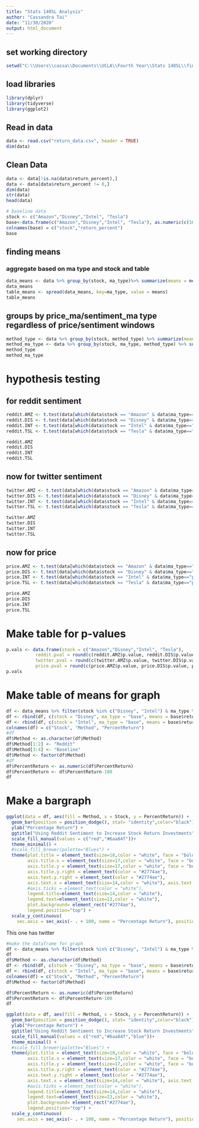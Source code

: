 ```yaml
---
title: "Stats 140SL Analysis"
author: "Cassandra Tai"
date: "11/30/2020"
output: html_document
---
```


## set working directory 
```r
setwd("C:\\Users\\cassa\\Documents\\UCLA\\Fourth Year\\Stats 140SL\\final project") #change it to your own!
```  

## load libraries
```r
library(dplyr)
library(tidyverse)
library(ggplot2)
```


## Read in data
```r
data <- read.csv("return_data.csv", header = TRUE)
dim(data)
```

## Clean Data
```r
data <- data[!is.na(data$return_percent),]
data <- data[data$return_percent != 0,]
dim(data)
str(data)
head(data)

# baseline data
stock <- c("Amazon","Disney","Intel", "Tesla")
base<-data.frame(c("Amazon","Disney","Intel", "Tesla"), as.numeric(c(169,98,95,576)))
colnames(base) = c("stock","return_percent")
base
```


## finding means
### aggregate based on ma type and stock and table
```r
data_means <- data %>% group_by(stock, ma_type)%>% summarize(means = mean(return_percent)) %>% as.data.frame()
data_means
table_means <- spread(data_means, key=ma_type, value = means)
table_means
```

## groups by price_ma/sentiment_ma type regardless of price/sentiment windows
```r
method_type <- data %>% group_by(stock, method_type) %>% summarize(means = mean(return_percent))
method_ma_type <- data %>% group_by(stock, ma_type, method_type) %>% summarize(means = mean(return_percent))
method_type
method_ma_type
```

# hypothesis testing
## for reddit sentiment
```r
reddit.AMZ <- t.test(data[which(data$stock == "Amazon" & data$ma_type=="reddit"),"return_percent"]-base[1,2], alternative = "greater")
reddit.DIS <- t.test(data[which(data$stock == "Disney" & data$ma_type=="reddit"),"return_percent"]-base[2,2], alternative = "greater")
reddit.INT <- t.test(data[which(data$stock == "Intel" & data$ma_type=="reddit"),"return_percent"]-base[3,2], alternative = "greater")
reddit.TSL <- t.test(data[which(data$stock == "Tesla" & data$ma_type=="reddit"),"return_percent"]-base[4,2], alternative = "greater")

reddit.AMZ
reddit.DIS
reddit.INT
reddit.TSL
```

## now for twitter sentiment
```r
twitter.AMZ <- t.test(data[which(data$stock == "Amazon" & data$ma_type=="twitter"),"return_percent"]-base[1,2], alternative = "greater")
twitter.DIS <- t.test(data[which(data$stock == "Disney" & data$ma_type=="twitter"),"return_percent"]-base[2,2], alternative = "greater")
twitter.INT <- t.test(data[which(data$stock == "Intel" & data$ma_type=="twitter"),"return_percent"]-base[3,2], alternative = "greater")
twitter.TSL <- t.test(data[which(data$stock == "Tesla" & data$ma_type=="twitter"),"return_percent"]-base[4,2], alternative = "greater")

twitter.AMZ
twitter.DIS
twitter.INT
twitter.TSL
```

## now for price
```r
price.AMZ <- t.test(data[which(data$stock == "Amazon" & data$ma_type=="price"),"return_percent"]-base[1,2], alternative = "greater")
price.DIS <- t.test(data[which(data$stock == "Disney" & data$ma_type=="price"),"return_percent"]-base[2,2], alternative = "greater")
price.INT <- t.test(data[which(data$stock == "Intel" & data$ma_type=="price"),"return_percent"]-base[3,2], alternative = "greater")
price.TSL <- t.test(data[which(data$stock == "Tesla" & data$ma_type=="price"),"return_percent"]-base[4,2], alternative = "greater")

price.AMZ
price.DIS
price.INT
price.TSL
```


# Make table for p-values
```r
p.vals <- data.frame(stock = c("Amazon","Disney","Intel", "Tesla"),
           reddit.pval = round(c(reddit.AMZ$p.value, reddit.DIS$p.value, reddit.INT$p.value, reddit.TSL$p.value),4),
           twitter.pval = round(c(twitter.AMZ$p.value, twitter.DIS$p.value, twitter.INT$p.value, twitter.TSL$p.value),4),
           price.pval = round(c(price.AMZ$p.value, price.DIS$p.value, price.INT$p.value, price.TSL$p.value),4))
p.vals
```

# Make table of means for graph
```r
df <- data_means %>% filter(stock %in% c("Disney", "Intel") & ma_type %in% c("reddit"))
df <- rbind(df, c(stock = "Disney", ma_type = "base", means = base$return_percent[2]))
df <- rbind(df, c(stock = "Intel", ma_type = "base", means = base$return_percent[3]))
colnames(df) = c("Stock", "Method", "PercentReturn")
#df
df$Method <- as.character(df$Method)
df$Method[1:2] <- "Reddit"
df$Method[3:4] <- "Baseline"
df$Method <- factor(df$Method)
#df
df$PercentReturn <- as.numeric(df$PercentReturn)
df$PercentReturn <- df$PercentReturn-100
df
```


# Make a bargraph
```r
ggplot(data = df, aes(fill = Method, x = Stock, y = PercentReturn)) + 
  geom_bar(position = position_dodge(), stat= "identity",color="black") +
  ylab("Percentage Return") + 
  ggtitle("Using Reddit Sentiment to Increase Stock Return Investments") + 
  scale_fill_manual(values = c("red","#6aa84f"))+
  theme_minimal() + 
  #scale_fill_brewer(palette="Blues") + 
  theme(plot.title = element_text(size=18,color = "white", face = "bold"), 
        axis.title.x = element_text(size=17,color = "white", face = "bold"), 
        axis.title.y = element_text(size=17,color = "white", face = "bold"),
        axis.title.y.right = element_text(color = "#2774ae"),
        axis.text.y.right = element_text(color = "#2774ae"),
        axis.text.x = element_text(size=14,color = "white"), axis.text.y = element_text(size=14,color = "white"), 
        #axis.ticks = element_text(color = "white"),
        legend.title=element_text(size=14,color = "white"), 
        legend.text=element_text(size=13,color = "white"),
        plot.background= element_rect("#2774ae"),
        legend.position="top") +
  scale_y_continuous(
    sec.axis = sec_axis(~ . + 100, name = "Percentage Return"), position = "right")
```

This one has twitter
```r
#make the dataframe for graph
df <- data_means %>% filter(stock %in% c("Disney", "Intel") & ma_type %in% c("reddit","twitter"))
df
df$Method <- as.character(df$Method)
df <- rbind(df, c(stock = "Disney", ma_type = "base", means = base$return_percent[2]))
df <- rbind(df, c(stock = "Intel", ma_type = "base", means = base$return_percent[3]))
colnames(df) = c("Stock", "Method", "PercentReturn")
df$Method <- factor(df$Method)

df$PercentReturn <- as.numeric(df$PercentReturn)
df$PercentReturn <- df$PercentReturn-100
df

ggplot(data = df, aes(fill = Method, x = Stock, y = PercentReturn)) + 
  geom_bar(position = position_dodge(), stat= "identity",color="black") +
  ylab("Percentage Return") + 
  ggtitle("Using Reddit Sentiment to Increase Stock Return Investments") + 
  scale_fill_manual(values = c("red","#6aa84f","blue"))+
  theme_minimal() + 
  #scale_fill_brewer(palette="Blues") + 
  theme(plot.title = element_text(size=18,color = "white", face = "bold"), 
        axis.title.x = element_text(size=17,color = "white", face = "bold"), 
        axis.title.y = element_text(size=17,color = "white", face = "bold"),
        axis.title.y.right = element_text(color = "#2774ae"),
        axis.text.y.right = element_text(color = "#2774ae"),
        axis.text.x = element_text(size=14,color = "white"), axis.text.y = element_text(size=14,color = "white"), 
        #axis.ticks = element_text(color = "white"),
        legend.title=element_text(size=14,color = "white"), 
        legend.text=element_text(size=13,color = "white"),
        plot.background= element_rect("#2774ae"),
        legend.position="top") +
  scale_y_continuous(
    sec.axis = sec_axis(~ . + 100, name = "Percentage Return"), position = "right")
```
